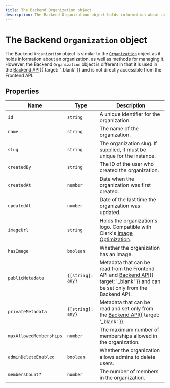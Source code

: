 ```yaml
---
title: The Backend Organization object
description: The Backend Organization object holds information about an organization, as well as methods for managing it. However, the it is different from the Organization object in that it is used in the Backend API and is not directly accessible from the Frontend API.
---
```


# The Backend `Organization` object

The Backend `Organization` object is similar to the [`Organization`](/docs/references/javascript/organization/organization) object as it holds information about an organization, as well as methods for managing it. However, the Backend `Organization` object is different in that it is used in the [Backend API](/docs/reference/backend-api/tag/Organizations#operation/ListOrganizations){{ target: '_blank' }} and is not directly accessible from the Frontend API.

## Properties

| Name | Type | Description |
| - | - | - |
| `id` | `string` | A unique identifier for the organization. |
| `name` | `string` | The name of the organization. |
| `slug` | `string` | The organization slug. If supplied, it must be unique for the instance. |
| `createdBy` | `string` | The ID of the user who created the organization. |
| `createdAt` | `number` | Date when the organization was first created. |
| `updatedAt` | `number` | Date of the last time the organization was updated. |
| `imageUrl` | `string` | Holds the organization's logo. Compatible with Clerk's [Image Optimization](/docs/guides/image-optimization/imageurl-image-optimization). |
| `hasImage` | `boolean` | Whether the organization has an image. |
| `publicMetadata` | `{[string]: any}` | Metadata that can be read from the Frontend API and [Backend API](/docs/reference/backend-api){{ target: '_blank' }} and can be set only from the Backend API . |
| `privateMetadata` | `{[string]: any}` | Metadata that can be read and set only from the [Backend API](/docs/reference/backend-api){{ target: '_blank' }}. |
| `maxAllowedMemberships` | `number` | The maximum number of memberships allowed in the organization. |
| `adminDeleteEnabled` | `boolean` | Whether the organization allows admins to delete users. |
| `membersCount?` | `number` | The number of members in the organization. |
